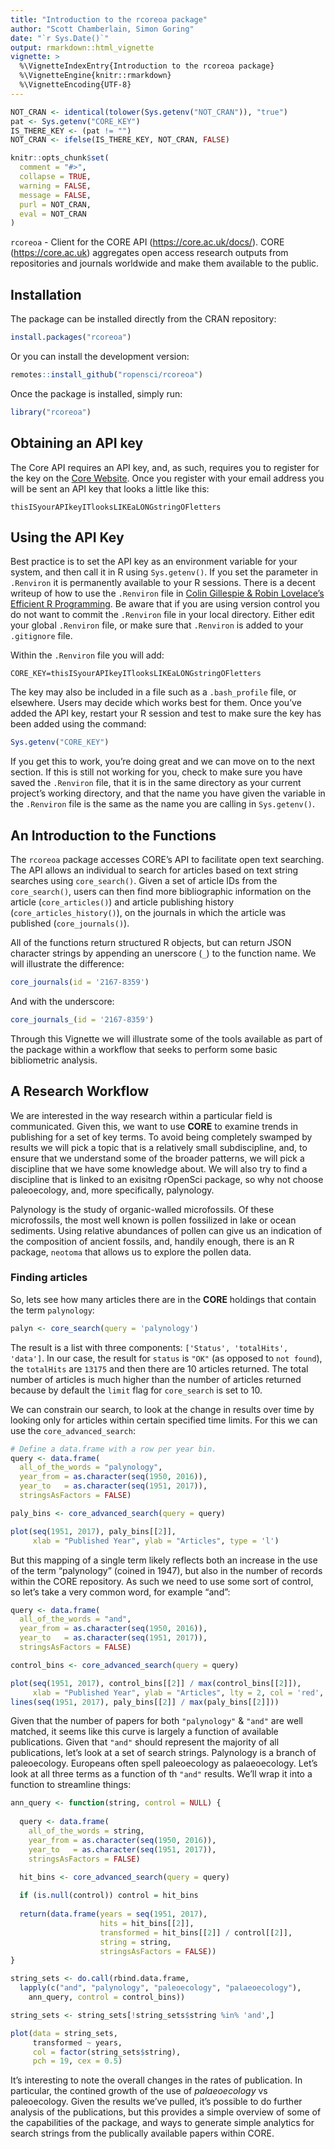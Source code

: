 ```yaml
---
title: "Introduction to the rcoreoa package"
author: "Scott Chamberlain, Simon Goring"
date: "`r Sys.Date()`"
output: rmarkdown::html_vignette
vignette: >
  %\VignetteIndexEntry{Introduction to the rcoreoa package}
  %\VignetteEngine{knitr::rmarkdown}
  %\VignetteEncoding{UTF-8}
---
```


```r
NOT_CRAN <- identical(tolower(Sys.getenv("NOT_CRAN")), "true")
pat <- Sys.getenv("CORE_KEY")
IS_THERE_KEY <- (pat != "")
NOT_CRAN <- ifelse(IS_THERE_KEY, NOT_CRAN, FALSE)

knitr::opts_chunk$set(
  comment = "#>",
  collapse = TRUE,
  warning = FALSE,
  message = FALSE,
  purl = NOT_CRAN,
  eval = NOT_CRAN
)
```

`rcoreoa` - Client for the CORE API (<https://core.ac.uk/docs/>).
CORE (<https://core.ac.uk>) aggregates open access research
outputs from repositories and journals worldwide and make them
available to the public.

## Installation

The package can be installed directly from the CRAN repository:

```r
install.packages("rcoreoa")
```

Or you can install the development version:

```r
remotes::install_github("ropensci/rcoreoa")
```

Once the package is installed, simply run: 

```r
library("rcoreoa")
```

## Obtaining an API key

The Core API requires an API key, and, as such, requires you to register for the key on the [Core Website](https://core.ac.uk/api-keys/register).  Once you register with your email address you will be sent an API key that looks a little like this:

`thisISyourAPIkeyITlooksLIKEaLONGstringOFletters`

## Using the API Key

Best practice is to set the API key as an environment variable for your system, and then call it in R using `Sys.getenv()`.  If you set the parameter in `.Renviron` it is permanently available to your R sessions.  There is a decent writeup of how to use the `.Renviron` file in [Colin Gillespie & Robin Lovelace's Efficient R Programming](https://csgillespie.github.io/efficientR/3-3-r-startup.html#renviron).  Be aware that if you are using version control you do not want to commit the `.Renviron` file in your local directory.  Either edit your global `.Renviron` file, or make sure that `.Renviron` is added to your `.gitignore` file.

Within the `.Renviron` file you will add:

```
CORE_KEY=thisISyourAPIkeyITlooksLIKEaLONGstringOFletters
```

The key may also be included in a file such as a `.bash_profile` file, or elsewhere.  Users may decide which works best for them.  Once you've added the API key, restart your R session and test to make sure the key has been added using the command:

```r
Sys.getenv("CORE_KEY")
```

If you get this to work, you're doing great and we can move on to the next section.  If this is still not working for you, check to make sure you have saved the `.Renviron` file, that it is in the same directory as your current project's working directory, and that the name you have given the variable in the `.Renviron` file is the same as the name you are calling in `Sys.getenv()`.

## An Introduction to the Functions

The `rcoreoa` package accesses CORE's API to facilitate open text searching.  The API allows an individual to search for articles based on text string searches using `core_search()`.  Given a set of article IDs from the `core_search()`, users can then find more bibliographic information on the article (`core_articles()`) and article publishing history (`core_articles_history()`), on the journals in which the article was published (`core_journals()`).

All of the functions return structured R objects, but can return JSON character strings by appending an unerscore (`_`) to the function name.  We will illustrate the difference:

```r
core_journals(id = '2167-8359')
```

And with the underscore:

```r
core_journals_(id = '2167-8359')
```

Through this Vignette we will illustrate some of the tools available as part of the package within a workflow that seeks to perform some basic bibliometric analysis.

## A Research Workflow

We are interested in the way research within a particular field is communicated.  Given this, we want to use **CORE** to examine trends in publishing for a set of key terms.  To avoid being completely swamped by results we will pick a topic that is a relatively small subdiscipline, and, to ensure that we understand some of the broader patterns, we will pick a discipline that we have some knowledge about.  We will also try to find a discipline that is linked to an exisitng rOpenSci package, so why not choose paleoecology, and, more specifically, palynology.

Palynology is the study of organic-walled microfossils.  Of these microfossils, the most well known is pollen fossilized in lake or ocean sediments.  Using relative abundances of pollen can give us an indication of the composition of ancient fossils, and, handily enough, there is an R package, `neotoma` that allows us to explore the pollen data.

### Finding articles

So, lets see how many articles there are in the **CORE** holdings that contain the term `palynology`:

```r
palyn <- core_search(query = 'palynology')
```

The result is a list with three components: `['Status', 'totalHits', 'data']`.  In our case, the result for `status` is `"OK"` (as opposed to `not found`), the `totalHits` are `13175` and then there are 10 articles returned.  The total number of articles is much higher than the number of articles returned because by default the `limit` flag for `core_search` is set to 10.

We can constrain our search, to look at the change in results over time by looking only for articles within certain  specified time limits.  For this we can use the `core_advanced_search`:

```r

# Define a data.frame with a row per year bin.
query <- data.frame(
  all_of_the_words = "palynology",
  year_from = as.character(seq(1950, 2016)),
  year_to   = as.character(seq(1951, 2017)),
  stringsAsFactors = FALSE)

paly_bins <- core_advanced_search(query = query)

plot(seq(1951, 2017), paly_bins[[2]],
     xlab = "Published Year", ylab = "Articles", type = 'l')
```

But this mapping of a single term likely reflects both an increase in the use of the term "palynology" (coined in 1947), but also in the number of records within the CORE repository.  As such we need to use some sort of control, so let's take a very common word, for example "and":

```r

query <- data.frame(
  all_of_the_words = "and",
  year_from = as.character(seq(1950, 2016)),
  year_to   = as.character(seq(1951, 2017)),
  stringsAsFactors = FALSE)

control_bins <- core_advanced_search(query = query)

plot(seq(1951, 2017), control_bins[[2]] / max(control_bins[[2]]),
     xlab = "Published Year", ylab = "Articles", lty = 2, col = 'red', type = 'l')
lines(seq(1951, 2017), paly_bins[[2]] / max(paly_bins[[2]]))

```

Given that the number of papers for both `"palynology"` & `"and"` are well matched, it seems like this curve is largely a function of available publications.  Given that `"and"` should represent the majority of all publications, let's look at a set of search strings.  Palynology is a branch of paleoecology.  Europeans often spell paleoecology as palaeoecology.  Let's look at all three terms as a function of th `"and"` results.  We'll wrap it into a function to streamline things:

```r

ann_query <- function(string, control = NULL) {
  
  query <- data.frame(
    all_of_the_words = string,
    year_from = as.character(seq(1950, 2016)),
    year_to   = as.character(seq(1951, 2017)),
    stringsAsFactors = FALSE)

  hit_bins <- core_advanced_search(query = query)
  
  if (is.null(control)) control = hit_bins
  
  return(data.frame(years = seq(1951, 2017), 
                    hits = hit_bins[[2]], 
                    transformed = hit_bins[[2]] / control[[2]],
                    string = string, 
                    stringsAsFactors = FALSE))
}

string_sets <- do.call(rbind.data.frame, 
  lapply(c("and", "palynology", "paleoecology", "palaeoecology"), 
    ann_query, control = control_bins))

string_sets <- string_sets[!string_sets$string %in% 'and',]

plot(data = string_sets, 
     transformed ~ years, 
     col = factor(string_sets$string),
     pch = 19, cex = 0.5)

```

It's interesting to note the overall changes in the rates of publication.  In particular, the contined growth of the use of *palaeoecology* vs paleoecology.  Given the results we've pulled, it's possible to do further analysis of the publications, but this provides a simple overview of some of the capabilities of the package, and ways to generate simple analytics for search strings from the publically available papers within CORE.
